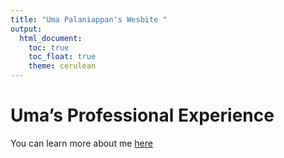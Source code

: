 ```yaml
---
title: "Uma Palaniappan's Wesbite "
output: 
  html_document:
    toc: true
    toc_float: true
    theme: cerulean
---
```


#  Uma's Professional Experience 

You can learn more about me [here](aboutme.html)